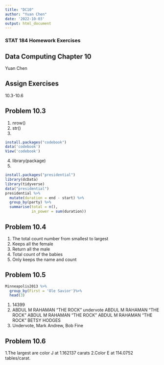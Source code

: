 ```yaml
---
title: "DC10"
author: "Yuan Chen"
date: '2022-10-03'
output: html_document
---
```


### STAT 184 Homework Exercises

##  Data Computing Chapter 10

Yuan Chen

##  Assign Exercises

10.3-10.6

##  Problem 10.3
1. nrow() 
2. str()
3. 
```r
install.packages("codebook")
data('codebook')
View('codebook')
```
4.  library(package)
5.
```r
install.packages("presidential")
library(dcData)
library(tidyverse)
data("presidential")
presidential %>%
  mutate(duration = end - start) %>%
  group_by(party) %>%
  summarise(total = n(),
            in_power = sum(duration))
```

##  Problem 10.4
1. The total count number from smallest to largest
2. Keeps all the female 
3. Return all the male
4. Total count of the babies
5. Only keeps the name and count 

##  Problem 10.5
```r
Minneapolis2013 %>%
  group_by(First = 'Ole Savior')%>%
  head(3)
```
1. 14399
2.
ABDUL M RAHAMAN “THE ROCK”	undervote
ABDUL M RAHAMAN “THE ROCK”	ABDUL M RAHAMAN “THE ROCK”
ABDUL M RAHAMAN “THE ROCK”	BETSY HODGES
3.
Undervote, Mark Andrew, Bob Fine

##  Problem 10.6
1.The largest are color J at 1.162137 carats
2.Color E at 114.0752 tables/carat.














